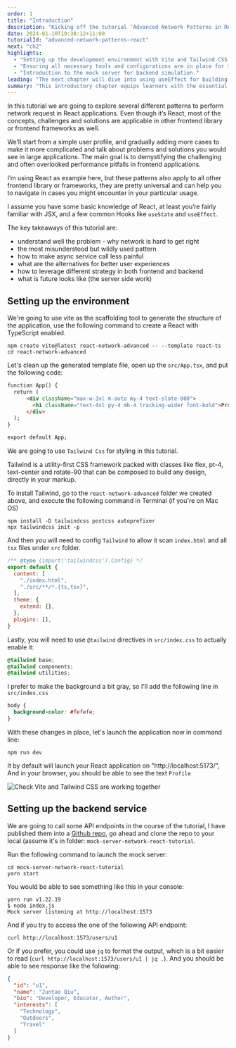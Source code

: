 ```yaml
---
order: 1
title: "Introduction"
description: "Kicking off the tutorial 'Advanced Network Patterns in React', this chapter sets the stage for exploring diverse network request patterns in React applications. It establishes the foundational knowledge needed for handling complex network scenarios in frontend development."
date: 2024-01-10T19:38:12+11:00
tutorialId: "advanced-network-patterns-react"
next: "ch2"
highlights:
  - "Setting up the development environment with Vite and Tailwind CSS."
  - "Ensuring all necessary tools and configurations are in place for the tutorial."
  - "Introduction to the mock server for backend simulation."
leading: "The next chapter will dive into using useEffect for building a basic profile page, demonstrating sequential network requests."
summary: "This introductory chapter equips learners with the essential setup and context for tackling advanced network patterns in React, paving the way for more complex concepts and practical applications in subsequent chapters."
---
```


In this tutorial we are going to explore several different patterns to perform network request in React applications. Even though it’s React, most of the concepts, challenges and solutions are applicable in other frontend library or frontend frameworks as well.

We’ll start from a simple user profile, and gradually adding more cases to make it more complicated and talk about problems and solutions you would see in large applications. The main goal is to demystifying the challenging and often overlooked performance pitfalls in frontend applications.

I’m using React as example here, but these patterns also apply to all other frontend library or frameworks, they are pretty universal and can help you to navigate in cases you might encounter in your particular usage.

I assume you have some basic knowledge of React, at least you’re fairly familiar with JSX, and a few common Hooks like `useState` and `useEffect`.

The key takeaways of this tutorial are:

- understand well the problem - why network is hard to get right
- the most misunderstood but wildly used pattern
- how to make async service call less painful
- what are the alternatives for better user experiences
- how to leverage different strategy in both frontend and backend
- what is future looks like (the server side work)

## Setting up the environment

We're going to use vite as the scaffolding tool to generate the structure of the application, use the following command to create a React with TypeScript enabled.

```shell
npm create vite@latest react-network-advanced -- --template react-ts
cd react-network-advanced
```

Let's clean up the generated template file, open up the `src/App.tsx`, and put the following code:

```html
function App() {
  return (
      <div className="max-w-3xl m-auto my-4 text-slate-800">
        <h1 className="text-4xl py-4 mb-4 tracking-wider font-bold">Profile</h1>
      </div>
  );
}

export default App;
```

We are going to use `Tailwind Css` for styling in this tutorial.

<InfoBox>
  Tailwind is a utility-first CSS framework packed with classes like flex, pt-4, text-center and rotate-90 that can be composed to build any design, directly in your markup.
</InfoBox>

To install Tailwind, go to the `react-network-advanced` folder we created above, and execute the following command in Terminal (if you're on Mac OS)

```shell
npm install -D tailwindcss postcss autoprefixer
npx tailwindcss init -p
```

And then you will need to config `Tailwind` to allow it scan `index.html` and all `tsx` files under `src` folder.

```js title="tailwind.config.js" {3-6}
/** @type {import('tailwindcss').Config} */
export default {
  content: [
    "./index.html",
    "./src/**/*.{ts,tsx}",
  ],
  theme: {
    extend: {},
  },
  plugins: [],
}
```

Lastly, you will need to use `@tailwind` directives in `src/index.css` to actually enable it:

```css title="src/index.css"
@tailwind base;
@tailwind components;
@tailwind utilities;
```

I prefer to make the background a bit gray, so I'll add the following line in `src/index.css`

```css title="src/index.css"
body {
  background-color: #fefefe;
}
```

With these changes in place, let's launch the application now in command line:

```shell
npm run dev
```

It by default will launch your React application on "http://localhost:5173/", And in your browser, you should be able to see the text `Profile`

![Check Vite and Tailwind CSS are working together](/tutorials/advanced-network-patterns-react/ch1/vite-tailwind-setup.png)

## Setting up the backend service

We are going to call some API endpoints in the course of the tutorial, I have published them into a [Github repo](https://github.com/abruzzi/mock-server-network-react-tutorial), go ahead and clone the repo to your local (assume it's in folder: `mock-server-network-react-tutorial`.

Run the following command to launch the mock server:

```shell
cd mock-server-network-react-tutorial
yarn start
```

You would be able to see something like this in your console:

```shell
yarn run v1.22.19
$ node index.js
Mock server listening at http://localhost:1573
```

And if you try to access the one of the following API endpoint:

```shell
curl http://localhost:1573/users/u1
```

Or if you prefer, you could use `jq` to format the output, which is a bit easier to read (`curl http://localhost:1573/users/u1 | jq .`). And you should be able to see response like the following:

```json
{
  "id": "u1",
  "name": "Juntao Qiu",
  "bio": "Developer, Educator, Author",
  "interests": [
    "Technology",
    "Outdoors",
    "Travel"
  ]
}
```